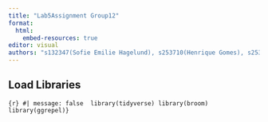 ```yaml
---
title: "Lab5Assignment Group12"
format: 
  html:
    embed-resources: true
editor: visual
authors: "s132347(Sofie Emilie Hagelund), s253710(Henrique Gomes), s253689(Paula Meerjanssen), s252750(Shuyue Zhang), s253719(Eszter Hudra)"
---
```


## Load Libraries

```{r} #| message: false  library(tidyverse) library(broom) library(ggrepel)}
```

## 

